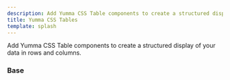```yaml
---
description: Add Yumma CSS Table components to create a structured display of your data in rows and columns.
title: Yumma CSS Tables
template: splash
---
```



Add Yumma CSS Table components to create a structured display of your data in rows and columns.

### Base

<Preview
  data = {base}
  usePadding
  useHeight = '300px'
  useTabs
  useVersion = 'release'
/>